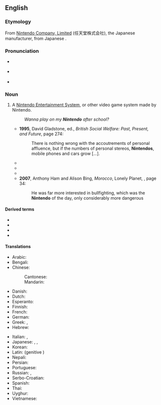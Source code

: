 ==English==
{{wikipedia}}

===Etymology===
From [[w:Nintendo|Nintendo Company, Limited]] (任天堂株式会社), the Japanese manufacturer, from Japanese {{m|ja|任天堂|tr=Nintendō||Luck of Heaven}}.

===Pronunciation===
* {{a|RP}} {{IPA|/nɪnˈtɛndəʊ/|lang=en}}
* {{a|GA}} {{IPA|/nɪnˈtɛndoʊ/|lang=en}}
* {{rhymes|ɛndəʊ|lang=en}}

===Noun===
{{en-noun}}

# {{lb|en|video games}} A [[w:Nintendo Entertainment System|Nintendo Entertainment System]], or other video game system made by Nintendo.
#: ''Wanna play on my '''Nintendo''' after school?''
#* '''1995''', David Gladstone, ed., ''British Social Welfare: Past, Present, and Future'', page 274:
#*: There is nothing wrong with the accoutrements of personal affluence, but if the numbers of personal stereos, '''Nintendos''', mobile phones and cars grow […].
#* {{quote-text|year=2005|author=Lila Abu-Lughod|title=Dramas of Nationhood: The Politics of Television in Egypt|page=280|passage=These professionals are the sort whose children play with '''Nintendos''' and own bikes}}
#* {{quote-text|year=2005|author=Larry L. Meyer|title=No Paltry Thing: Memoirs Of A Geezer Dad|page=128|passage=Franz: “How do elves make '''Nintendos'''?” Dad: “You ask all the hard questions, don't you? I really don't know.”}}
#* {{quote-text|year=2007|author=Ilene Schneider|title=Chanukah Guilt|page=106|passage=The only message at home was from my nephew, letting me know my mother was back home, safe and sound, except for a sore "'''Nintendo''' thumb".}}
#* '''2007''', Anthony Ham and Alison Bing, ''Morocco'', Lonely Planet, {{ISBN|1740599748}}, page 34:
#*: He was far more interested in bullfighting, which was the '''Nintendo''' of the day, only considerably more dangerous<!--;-->

====Derived terms====
* {{l|en|Nintendinitis}}
* {{l|en|Nintendocore}}
* {{l|en|Nintendo thumb}}
* {{l|en|Nintendrone}}

====Translations====
{{trans-top|Nintendo Entertainment System, or other video game system made by Nintendo}}
* Arabic: {{t|ar|نينتندو}}
* Bengali: {{t|bn|নিনটেনডো|sc=Beng}}
* Chinese:
*: Cantonese: {{t|yue|任天堂|tr=Jam1 tin1 tong4|sc=Hani}}
*: Mandarin: {{t+|cmn|任天堂|tr=Rèntiāntáng|sc=Hani}}
* Danish: {{t|da|Nintendo}}
* Dutch: {{t|nl|Nintendo}}
* Esperanto: {{t|eo|Nintendo}}
* Finnish: {{t|fi|Nintendo}}
* French: {{t+|fr|Nintendo|f}}
* German: {{t|de|Nintendo|n}}
* Greek: {{t|el|Νιντενδω}}, {{t|el|Νιντενδο}}
* Hebrew: {{t|he|נינטנדו}}
{{trans-mid}}
* Italian: {{t|it|Nintendo}}, {{t|it|Nintendo|f}}
* Japanese: {{t|ja|任天堂|tr=Nintendō}}, {{t|ja|ニンテンドー|tr=Nintendō}}, {{t+|ja|ファミコン|tr=famikon}}
* Korean: {{t-needed|ko}}
* Latin: {{t|la|Nintendo}} (genitive {{t|la|Nintendonis}})
* Nepali: {{t|ne|निन्टेन्डो|sc=Deva}}
* Persian: {{t+|fa|نینتندو|sc=fa-Arab}}
* Portuguese: {{t|pt|Nintendo|m}}
* Russian: {{t|ru|Нинте́ндо}}, {{t|ru|Нинтендо|sc=Cyrl}}
* Serbo-Croatian: {{t|sh|нинтендо}}
* Spanish: {{t|es|Nintendo}}
* Thai: {{t|th|นินเทนโด|tr=Ninthendo}}
* Uyghur: {{t|ug|نىنتېندو}}
* Vietnamese: {{t-needed|vi}}
{{trans-bottom}}